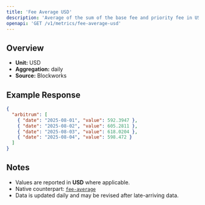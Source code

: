 ```yaml
---
title: 'Fee Average USD'
description: 'Average of the sum of the base fee and priority fee in USD that day'
openapi: 'GET /v1/metrics/fee-average-usd'
---
```


## Overview

- **Unit:** USD
- **Aggregation:** daily
- **Source:** Blockworks



## Example Response

```json
{
  "arbitrum": [
    { "date": "2025-08-01", "value": 592.3947 },
    { "date": "2025-08-02", "value": 605.2811 },
    { "date": "2025-08-03", "value": 618.0204 },
    { "date": "2025-08-04", "value": 598.472 }
  ]
}
```

## Notes
- Values are reported in **USD** where applicable.
- Native counterpart: [`fee-average`](/api-reference/metrics/arbitrum/fee-average)
- Data is updated daily and may be revised after late-arriving data.

